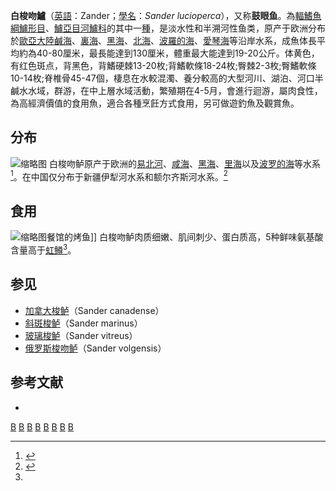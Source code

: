 {{Speciesbox 
| taxon = Sander lucioperca 
| authority = [[Carolus_Linnaeus|Linnaeus]], 1758
| status = LR/lc 
| status_system = IUCN2.3
| image =Gös, Iduns kokbok.jpg
| synonyms = *''Centropomus sandat''<br /><small>Lacepède, 1802</small>
*''Lucioperca linnei''<br /><small>Malm, 1877</small>
*''Lucioperca lucioperca''<br /><small>Linnaeus, 1758</small>
*''Lucioperca sandra''<br /><small>Cuvier, 1828</small>
*''Perca lucioperca''<br /><small>Linnaeus, 1758</small>
}}
'''白梭吻鱸'''（[[英語|英語]]：Zander；[[學名|學名]]：''Sander lucioperca''），又称'''鼓眼鱼'''。為[[輻鰭魚綱|輻鰭魚綱]][[鱸形目|鱸形目]]、[[鱸亞目|鱸亞目]][[河鱸科|河鱸科]]的其中一[[種|種]]，是淡水性和半溯河性鱼类，原产于欧洲分布於[[歐亞大陸|歐亞大陸]][[鹹海|鹹海]]、[[裏海|裏海]]、[[黑海|黑海]]、[[北海_(大西洋)|北海]]、[[波羅的海|波羅的海]]、[[愛琴海|愛琴海]]等沿岸水系，成魚体長平均約為40-80厘米，最長能達到130厘米，體重最大能達到19-20公斤。体黄色，有红色斑点，背黑色，背鰭硬棘13-20枚;背鰭軟條18-24枚;臀棘2-3枚;臀鰭軟條10-14枚;脊椎骨45-47個，棲息在水較混濁、養分較高的大型河川、湖泊、河口半鹹水水域，群游，在中上層水域活動，繁殖期在4-5月，會進行迴游，屬肉食性，為高經濟價值的食用魚，適合各種烹飪方式食用，另可做遊釣魚及觀賞魚。
==分布==
[[File:Sander_lucioperca_1.jpg|缩略图]]
白梭吻鲈原产于欧洲的[[易北河|易北河]]、[[咸海|咸海]]、[[黑海|黑海]]、[[里海|里海]]以及[[波罗的海|波罗的海]]等水系<ref name=iucn>{{cite journal | authors = Freyhof, J. & Kottelat, M. | title = ''Sander lucioperca'' | journal = [[IUCN_Red_List_of_Threatened_Species|IUCN Red List of Threatened Species]] | volume= 2008| page = e.T20860A9231839 | publisher = [[IUCN|IUCN]] | year =2008 | url = http://dx.doi.org/10.2305/IUCN.UK.2008.RLTS.T20860A9231839.en| accessdate = 2 December 2016| doi = 10.2305/IUCN.UK.2008.RLTS.T20860A9231839.en }}</ref>。在中国仅分布于新疆伊犁河水系和额尔齐斯河水系。<ref name=han>{{cite journal|author1=韩晓飞|author2=凌去非|author3=李彩娟|author4=许郑超|author5=王国成|title=白梭吻鲈３个群体的遗传结构比较|journal=水生态学杂志|date=2017-01|volume=38|issue=1|url=http://sstxzz.ihe.ac.cn/ch/reader/create_pdf.aspx?file_no=201601260021|accessdate=2017-11-24|archive-date=2017-12-01|archive-url=https://web.archive.org/web/20171201032033/http://sstxzz.ihe.ac.cn/ch/reader/create_pdf.aspx?file_no=201601260021|dead-url=no}}</ref>
==食用==
[[File:Whole_Baked_Zander.jpg|缩略图]]餐馆的烤鱼]]
白梭吻鲈肉质细嫩、肌间刺少、蛋白质高，5种鲜味氨基酸含量高于[[虹鳟|虹鳟]]<ref name=han/>。

==参见==
* [[加拿大梭鲈|加拿大梭鲈]]（Sander canadense）
* [[斜斑梭鲈|斜斑梭鲈]]（Sander marinus）
* [[玻璃梭鲈|玻璃梭鲈]]（Sander vitreus）
* [[俄罗斯梭吻鲈|俄罗斯梭吻鲈]]（Sander volgensis）

==参考文献==
{{reflist}}
*{{FishBase_species|genus=Sander|species=lucioperca|year=2012|month=6}}

{{Taxonbar}}

{{捕捞渔业及水产养殖}}
[[Category:食用魚|B]]
[[Category:觀賞魚|B]]
[[Category:梭吻鱸屬|B]]
[[Category:波羅的海魚類|B]]
[[Category:地中海魚類|B]]
[[Category:黑海魚類|B]]
[[Category:1758年描述的魚類|B]]
[[Category:卡尔·林奈命名的生物分类|B]]
